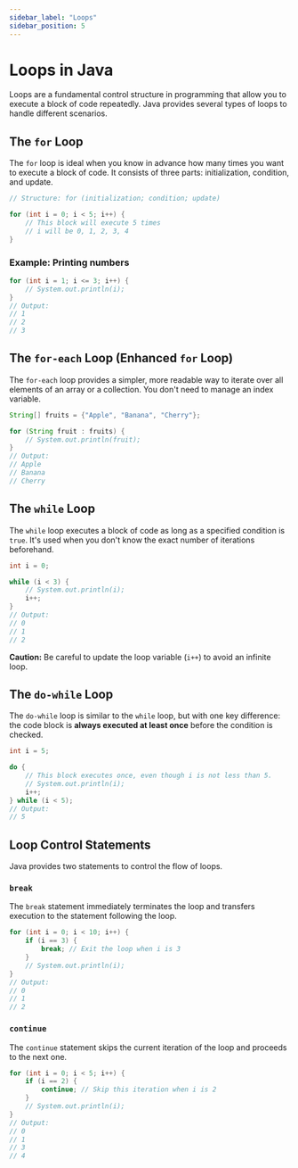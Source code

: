 ```yaml
---
sidebar_label: "Loops"
sidebar_position: 5
---
```


# Loops in Java

Loops are a fundamental control structure in programming that allow you to execute a block of code repeatedly. Java provides several types of loops to handle different scenarios.

## The `for` Loop

The `for` loop is ideal when you know in advance how many times you want to execute a block of code. It consists of three parts: initialization, condition, and update.

```java
// Structure: for (initialization; condition; update)

for (int i = 0; i < 5; i++) {
    // This block will execute 5 times
    // i will be 0, 1, 2, 3, 4
}
```

### Example: Printing numbers

```java
for (int i = 1; i <= 3; i++) {
    // System.out.println(i);
} 
// Output:
// 1
// 2
// 3
```

## The `for-each` Loop (Enhanced `for` Loop)

The `for-each` loop provides a simpler, more readable way to iterate over all elements of an array or a collection. You don't need to manage an index variable.

```java
String[] fruits = {"Apple", "Banana", "Cherry"};

for (String fruit : fruits) {
    // System.out.println(fruit);
}
// Output:
// Apple
// Banana
// Cherry
```

## The `while` Loop

The `while` loop executes a block of code as long as a specified condition is `true`. It's used when you don't know the exact number of iterations beforehand.

```java
int i = 0;

while (i < 3) {
    // System.out.println(i);
    i++;
}
// Output:
// 0
// 1
// 2
```

**Caution:** Be careful to update the loop variable (`i++`) to avoid an infinite loop.

## The `do-while` Loop

The `do-while` loop is similar to the `while` loop, but with one key difference: the code block is **always executed at least once** before the condition is checked.

```java
int i = 5;

do {
    // This block executes once, even though i is not less than 5.
    // System.out.println(i);
    i++;
} while (i < 5);
// Output:
// 5
```

## Loop Control Statements

Java provides two statements to control the flow of loops.

### `break`

The `break` statement immediately terminates the loop and transfers execution to the statement following the loop.

```java
for (int i = 0; i < 10; i++) {
    if (i == 3) {
        break; // Exit the loop when i is 3
    }
    // System.out.println(i);
}
// Output:
// 0
// 1
// 2
```

### `continue`

The `continue` statement skips the current iteration of the loop and proceeds to the next one.

```java
for (int i = 0; i < 5; i++) {
    if (i == 2) {
        continue; // Skip this iteration when i is 2
    }
    // System.out.println(i);
}
// Output:
// 0
// 1
// 3
// 4
```